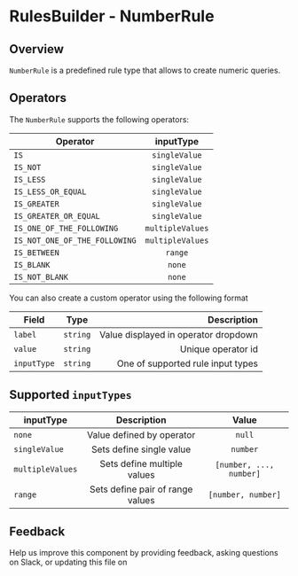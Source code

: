 

# RulesBuilder - NumberRule

## Overview

`NumberRule` is a predefined rule type that allows to create numeric queries.

<Preview>
  <Story id="experimental-rulesbuilder-numberrule--usage" />
</Preview>

## Operators

The `NumberRule` supports the following operators:


| Operator                      |    inputType     |
| ----------------------------- | :--------------: |
| `IS`                          |  `singleValue`   |
| `IS_NOT`                      |  `singleValue`   |
| `IS_LESS`                     |  `singleValue`   |
| `IS_LESS_OR_EQUAL`            |  `singleValue`   |
| `IS_GREATER`                  |  `singleValue`   |
| `IS_GREATER_OR_EQUAL`         |  `singleValue`   |
| `IS_ONE_OF_THE_FOLLOWING`     | `multipleValues` |
| `IS_NOT_ONE_OF_THE_FOLLOWING` | `multipleValues` |
| `IS_BETWEEN`                  |     `range`      |
| `IS_BLANK`                    |      `none`      |
| `IS_NOT_BLANK`                |      `none`      |


You can also create a custom operator using the following format

| Field       |   Type   |                          Description |
| ----------- | :------: | -----------------------------------: |
| `label`     | `string` | Value displayed in operator dropdown |
| `value`     | `string` |                   Unique operator id |
| `inputType` | `string` |    One of supported rule input types |

## Supported `inputTypes`

| inputType        |           Description            |          Value          |
| ---------------- | :------------------------------: | :---------------------: |
| `none`           |    Value defined by operator     |         `null`          |
| `singleValue`    |     Sets define single value     |        `number`         |
| `multipleValues` |   Sets define multiple values    | `[number, ..., number]` |
| `range`          | Sets define pair of range values |   `[number, number]`    |

## Feedback

Help us improve this component by providing feedback, asking questions
on Slack, or updating this file on

